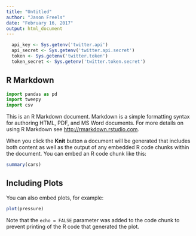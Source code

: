 ```yaml
---
title: "Untitled"
author: "Jason Freels"
date: "February 16, 2017"
output: html_document
---
```


```r
  api_key <- Sys.getenv('twitter.api')
  api_secret <- Sys.getenv('twitter.api.secret')
  token <- Sys.getenv('twitter.token')
  token_secret <- Sys.getenv('twitter.token.secret')
```

## R Markdown

```python
import pandas as pd
import tweepy
import csv
```

This is an R Markdown document. Markdown is a simple formatting syntax for authoring HTML, PDF, and MS Word documents. For more details on using R Markdown see <http://rmarkdown.rstudio.com>.

When you click the **Knit** button a document will be generated that includes both content as well as the output of any embedded R code chunks within the document. You can embed an R code chunk like this:

```r
summary(cars)
```

## Including Plots

You can also embed plots, for example:

```r
plot(pressure)
```

Note that the `echo = FALSE` parameter was added to the code chunk to prevent printing of the R code that generated the plot.
